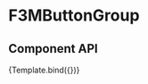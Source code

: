 
<Meta title="Components/F3MButtonGroup" component={F3MButtonGroup}/>

# F3MButtonGroup


## Component API

<Props />


<Canvas>
  <Story
    name="F3MButtonGroup"
    argTypes={{
        onClick: { action: 'Clicked' }
    }}
    args={{
        content: [1,2],
        size: "small",
        color: "primary",
        height: "27px",
        borderRadius: "25px"
    }}>
    {Template.bind({})}
   </Story>
</Canvas>
